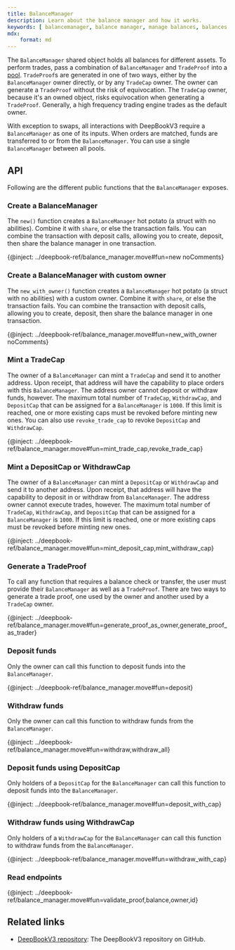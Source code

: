 ```yaml
---
title: BalanceManager
description: Learn about the balance manager and how it works.
keywords: [ balancemanager, balance manager, manage balances, balances for different assets, deepbook, deepbookv3, create balance manager, balance manager with custom owner, mint trade cap, trade cap, tradecap, DepositCap, WithdrawCap, deposit cap, withdraw cap, deposit funds, withdraw funds, generate a TradeProof, tradeproof ]
mdx: 
    format: md
---
```


The `BalanceManager` shared object holds all balances for different assets. To perform trades, pass a combination of `BalanceManager` and `TradeProof` into a [pool](./design.mdx#pool). `TradeProof`s are generated in one of two ways, either by the `BalanceManager` owner directly, or by any `TradeCap` owner. The owner can generate a `TradeProof` without the risk of equivocation. The `TradeCap` owner, because it's an owned object, risks equivocation when generating a `TradeProof`. Generally, a high frequency trading engine trades as the default owner.

With exception to swaps, all interactions with DeepBookV3 require a `BalanceManager` as one of its inputs. When orders are matched, funds are transferred to or from the `BalanceManager`. You can use a single `BalanceManager` between all pools.

## API

Following are the different public functions that the `BalanceManager` exposes.

### Create a BalanceManager

The `new()` function creates a `BalanceManager` hot potato (a struct with no abilities). Combine it with `share`, or else the transaction fails. You can combine the transaction with deposit calls, allowing you to create, deposit, then share the balance manager in one transaction.

{@inject: ../deepbook-ref/balance_manager.move#fun=new noComments}

### Create a BalanceManager with custom owner

The `new_with_owner()` function creates a `BalanceManager` hot potato (a struct with no abilities) with a custom owner. Combine it with `share`, or else the transaction fails. You can combine the transaction with deposit calls, allowing you to create, deposit, then share the balance manager in one transaction.

{@inject: ../deepbook-ref/balance_manager.move#fun=new_with_owner noComments}

### Mint a TradeCap

The owner of a `BalanceManager` can mint a `TradeCap` and send it to another address. Upon receipt, that address will have the capability to place orders with this `BalanceManager`. The address owner cannot deposit or withdraw funds, however. The maximum total number of `TradeCap`, `WithdrawCap`, and `DepositCap` that can be assigned for a `BalanceManager` is `1000`. If this limit is reached, one or more existing caps must be revoked before minting new ones. You can also use `revoke_trade_cap` to revoke `DepositCap` and `WithdrawCap`.

{@inject: ../deepbook-ref/balance_manager.move#fun=mint_trade_cap,revoke_trade_cap}

### Mint a DepositCap or WithdrawCap

The owner of a `BalanceManager` can mint a `DepositCap` or `WithdrawCap` and send it to another address. Upon receipt, that address will have the capability to deposit in or withdraw from `BalanceManager`. The address owner cannot execute trades, however. The maximum total number of `TradeCap`, `WithdrawCap`, and `DepositCap` that can be assigned for a `BalanceManager` is `1000`. If this limit is reached, one or more existing caps must be revoked before minting new ones.

{@inject: ../deepbook-ref/balance_manager.move#fun=mint_deposit_cap,mint_withdraw_cap}

### Generate a TradeProof

To call any function that requires a balance check or transfer, the user must provide their `BalanceManager` as well as a `TradeProof`. There are two ways to generate a trade proof, one used by the owner and another used by a `TradeCap` owner.

{@inject: ../deepbook-ref/balance_manager.move#fun=generate_proof_as_owner,generate_proof_as_trader}

### Deposit funds

Only the owner can call this function to deposit funds into the `BalanceManager`.

{@inject: ../deepbook-ref/balance_manager.move#fun=deposit}

### Withdraw funds

Only the owner can call this function to withdraw funds from the `BalanceManager`.

{@inject: ../deepbook-ref/balance_manager.move#fun=withdraw,withdraw_all}

### Deposit funds using DepositCap

Only holders of a `DepositCap` for the `BalanceManager` can call this function to deposit funds into the `BalanceManager`.

{@inject: ../deepbook-ref/balance_manager.move#fun=deposit_with_cap}

### Withdraw funds using WithdrawCap

Only holders of a `WithdrawCap` for the `BalanceManager` can call this function to withdraw funds from the `BalanceManager`.

{@inject: ../deepbook-ref/balance_manager.move#fun=withdraw_with_cap}

### Read endpoints

{@inject: ../deepbook-ref/balance_manager.move#fun=validate_proof,balance,owner,id}

## Related links

- [DeepBookV3 repository](https://github.com/MystenLabs/deepbookv3): The DeepBookV3 repository on GitHub.